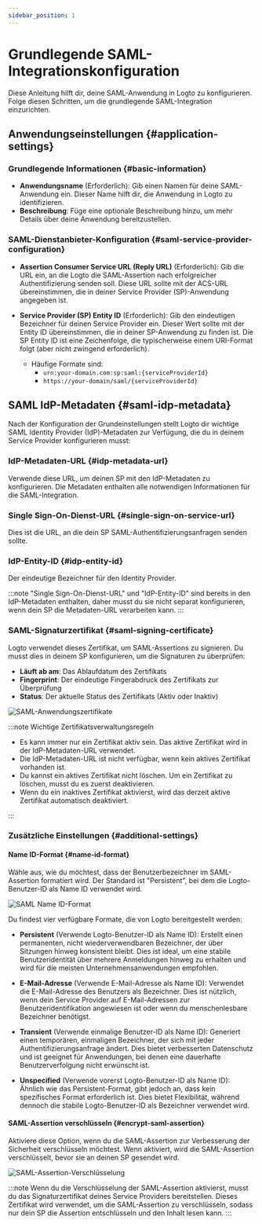 ```yaml
---
sidebar_position: 1
---
```


# Grundlegende SAML-Integrationskonfiguration

Diese Anleitung hilft dir, deine SAML-Anwendung in Logto zu konfigurieren. Folge diesen Schritten, um die grundlegende SAML-Integration einzurichten.

## Anwendungseinstellungen \{#application-settings}

### Grundlegende Informationen \{#basic-information}

- **Anwendungsname** (Erforderlich): Gib einen Namen für deine SAML-Anwendung ein. Dieser Name hilft dir, die Anwendung in Logto zu identifizieren.
- **Beschreibung**: Füge eine optionale Beschreibung hinzu, um mehr Details über deine Anwendung bereitzustellen.

### SAML-Dienstanbieter-Konfiguration \{#saml-service-provider-configuration}

- **Assertion Consumer Service URL (Reply URL)** (Erforderlich): Gib die URL ein, an die Logto die SAML-Assertion nach erfolgreicher Authentifizierung senden soll. Diese URL sollte mit der ACS-URL übereinstimmen, die in deiner Service Provider (SP)-Anwendung angegeben ist.

- **Service Provider (SP) Entity ID** (Erforderlich): Gib den eindeutigen Bezeichner für deinen Service Provider ein. Dieser Wert sollte mit der Entity ID übereinstimmen, die in deiner SP-Anwendung zu finden ist. Die SP Entity ID ist eine Zeichenfolge, die typischerweise einem URI-Format folgt (aber nicht zwingend erforderlich).
  - Häufige Formate sind:
    - `urn:your-domain.com:sp:saml:{serviceProviderId}`
    - `https://your-domain/saml/{serviceProviderId}`

## SAML IdP-Metadaten \{#saml-idp-metadata}

Nach der Konfiguration der Grundeinstellungen stellt Logto dir wichtige SAML Identity Provider (IdP)-Metadaten zur Verfügung, die du in deinem Service Provider konfigurieren musst:

### IdP-Metadaten-URL \{#idp-metadata-url}

Verwende diese URL, um deinen SP mit den IdP-Metadaten zu konfigurieren. Die Metadaten enthalten alle notwendigen Informationen für die SAML-Integration.

### Single Sign-On-Dienst-URL \{#single-sign-on-service-url}

Dies ist die URL, an die dein SP SAML-Authentifizierungsanfragen senden sollte.

### IdP-Entity-ID \{#idp-entity-id}

Der eindeutige Bezeichner für den Identity Provider.

:::note
"Single Sign-On-Dienst-URL" und "IdP-Entity-ID" sind bereits in den IdP-Metadaten enthalten, daher musst du sie nicht separat konfigurieren, wenn dein SP die Metadaten-URL verarbeiten kann.
:::

### SAML-Signaturzertifikat \{#saml-signing-certificate}

Logto verwendet dieses Zertifikat, um SAML-Assertions zu signieren. Du musst dies in deinem SP konfigurieren, um die Signaturen zu überprüfen:

- **Läuft ab am**: Das Ablaufdatum des Zertifikats
- **Fingerprint**: Der eindeutige Fingerabdruck des Zertifikats zur Überprüfung
- **Status**: Der aktuelle Status des Zertifikats (Aktiv oder Inaktiv)

![SAML-Anwendungszertifikate](./assets/certificates.png)

:::note Wichtige Zertifikatsverwaltungsregeln

- Es kann immer nur ein Zertifikat aktiv sein. Das aktive Zertifikat wird in der IdP-Metadaten-URL verwendet.
- Die IdP-Metadaten-URL ist nicht verfügbar, wenn kein aktives Zertifikat vorhanden ist.
- Du kannst ein aktives Zertifikat nicht löschen. Um ein Zertifikat zu löschen, musst du es zuerst deaktivieren.
- Wenn du ein inaktives Zertifikat aktivierst, wird das derzeit aktive Zertifikat automatisch deaktiviert.

:::

### Zusätzliche Einstellungen \{#additional-settings}

#### Name ID-Format \{#name-id-format}

Wähle aus, wie du möchtest, dass der Benutzerbezeichner im SAML-Assertion formatiert wird. Der Standard ist "Persistent", bei dem die Logto-Benutzer-ID als Name ID verwendet wird.

![SAML Name ID-Format](./assets/name-id-format.png)

Du findest vier verfügbare Formate, die von Logto bereitgestellt werden:

- **Persistent** (Verwende Logto-Benutzer-ID als Name ID): Erstellt einen permanenten, nicht wiederverwendbaren Bezeichner, der über Sitzungen hinweg konsistent bleibt. Dies ist ideal, um eine stabile Benutzeridentität über mehrere Anmeldungen hinweg zu erhalten und wird für die meisten Unternehmensanwendungen empfohlen.

- **E-Mail-Adresse** (Verwende E-Mail-Adresse als Name ID): Verwendet die E-Mail-Adresse des Benutzers als Bezeichner. Dies ist nützlich, wenn dein Service Provider auf E-Mail-Adressen zur Benutzeridentifikation angewiesen ist oder wenn du menschenlesbare Bezeichner benötigst.

- **Transient** (Verwende einmalige Benutzer-ID als Name ID): Generiert einen temporären, einmaligen Bezeichner, der sich mit jeder Authentifizierungsanfrage ändert. Dies bietet verbesserten Datenschutz und ist geeignet für Anwendungen, bei denen eine dauerhafte Benutzerverfolgung nicht erwünscht ist.

- **Unspecified** (Verwende vorerst Logto-Benutzer-ID als Name ID): Ähnlich wie das Persistent-Format, gibt jedoch an, dass kein spezifisches Format erforderlich ist. Dies bietet Flexibilität, während dennoch die stabile Logto-Benutzer-ID als Bezeichner verwendet wird.

#### SAML-Assertion verschlüsseln \{#encrypt-saml-assertion}

Aktiviere diese Option, wenn du die SAML-Assertion zur Verbesserung der Sicherheit verschlüsseln möchtest. Wenn aktiviert, wird die SAML-Assertion verschlüsselt, bevor sie an deinen SP gesendet wird.

![SAML-Assertion-Verschlüsselung](./assets/encryption.png)

:::note
Wenn du die Verschlüsselung der SAML-Assertion aktivierst, musst du das Signaturzertifikat deines Service Providers bereitstellen. Dieses Zertifikat wird verwendet, um die SAML-Assertion zu verschlüsseln, sodass nur dein SP die Assertion entschlüsseln und den Inhalt lesen kann.
:::